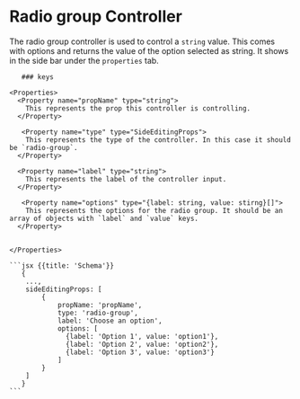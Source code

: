 # Radio group Controller
The radio group controller is used to control a `string` value. This comes with options and returns the value of the option selected as string. It shows in the side bar under the `properties` tab.

<Row>
  <Col>

       ### keys

    <Properties>
      <Property name="propName" type="string">
        This represents the prop this controller is controlling.
      </Property>

       <Property name="type" type="SideEditingProps">
        This represents the type of the controller. In this case it should be `radio-group`.
      </Property>

      <Property name="label" type="string">
        This represents the label of the controller input.
      </Property>

       <Property name="options" type="{label: string, value: stirng}[]">
        This represents the options for the radio group. It should be an array of objects with `label` and `value` keys.
      </Property>

       
    </Properties>

  </Col>
  <Col sticky>

    ```jsx {{title: 'Schema'}}
       {
        ...,
        sideEditingProps: [
            {
                propName: 'propName',
                type: 'radio-group',
                label: 'Choose an option',
                options: [
                  {label: 'Option 1', value: 'option1'},
                  {label: 'Option 2', value: 'option2'},
                  {label: 'Option 3', value: 'option3'}
                ]
            }
        ]
       }
    ```

  </Col>
</Row>